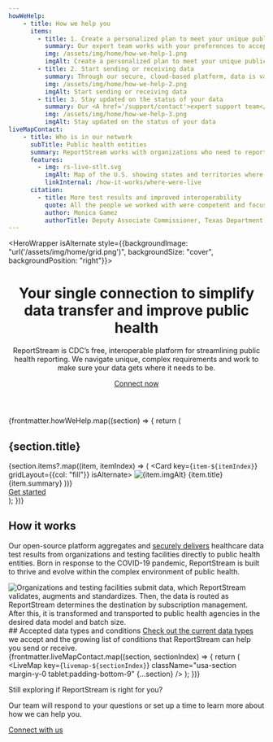 ```yaml
---
howWeHelp:
    - title: How we help you
      items:
        - title: 1. Create a personalized plan to meet your unique public health data needs
          summary: Our expert team works with your preferences to accept data in HL7, FHIR and CSV, and deliver data through multiple connection types.
          img: /assets/img/home/how-we-help-1.png
          imgAlt: Create a personalized plan to meet your unique public health data needs
        - title: 2. Start sending or receiving data
          summary: Through our secure, cloud-based platform, data is validated, routed and transformed to the correct jurisdictions in the correct formatting.
          img: /assets/img/home/how-we-help-2.png
          imgAlt: Start sending or receiving data
        - title: 3. Stay updated on the status of your data
          summary: Our <A href='/support/contact'>expert support team</A> is on call and ready to solve any problems that arise.
          img: /assets/img/home/how-we-help-3.png
          imgAlt: Stay updated on the status of your data
liveMapContact:
    - title: Who is in our network
      subTitle: Public health entities
      summary: ReportStream works with organizations who need to report data and public health entities who need to receive data.
      features:
        - img: rs-live-stlt.svg
          imgAlt: Map of the U.S. showing states and territories where ReportStream is currently live
          linkInternal: /how-it-works/where-were-live
      citation:
        - title: More test results and improved interoperability
          quote: All the people we worked with were competent and focused. I will commend the team as to how they have continued to onboard facilities and get those lab results to us timely.  Without it, we wouldn’t have received those reports at all; or, we would have had numerous pages of faxes. This initiative really improved our interoperability.
          author: Monica Gamez
          authorTitle: Deputy Associate Commissioner, Texas Department of State Health Services
---
```


<HeroWrapper isAlternate style={{backgroundImage: "url('/assets/img/home/grid.png')", backgroundSize: "cover", backgroundPosition: "right"}}>
    <header className="usa-section usa-prose grid-container">
        <h1>Your single connection to simplify data transfer and improve public health</h1>
        <p className="rs-subtitle">
            ReportStream is CDC’s free, interoperable platform for streamlining public health reporting.
            We navigate unique, complex requirements and work to make sure your data gets where it needs to be.
        </p>
        <div className="grid-row margin-top-8 margin-bottom-2">
            <A href="https://app.smartsheetgov.com/b/form/48f580abb9b440549b1a9cf996ba6957" className="usa-button usa-button--big">Connect now</A>
        </div>
    </header>
</HeroWrapper>
<HeroWrapper>
    <div className="grid-container">
        {frontmatter.howWeHelp.map((section) => {
            return (
                <section className="usa-section">
                    <h2
                        data-testid="heading"
                        className="font-sans-xl margin-top-0"
                    >
                        {section.title}
                    </h2>
                    <CardGroup>
                        {section.items?.map((item, itemIndex) => (
                            <Card key={`item-${itemIndex}`} gridLayout={{col: "fill"}} isAlternate>
                                <CardMedia>
                                    <img src={item.img} alt={item.imgAlt} />
                                </CardMedia>
                                <CardHeader typeof="div">
                                    {item.title}
                                </CardHeader>
                                <CardBody>
                                    {item.summary}
                                </CardBody>
                            </Card>
                        ))}
                    </CardGroup>
                    <div className="grid-row flex-justify-center margin-bottom-2">
                        <A href={site.forms.connectWithRS.url} className="usa-button usa-button--big">Get started</A>
                    </div>
                </section>
            );
        })}
    </div>
</HeroWrapper>
<HeroWrapper className="bg-blue-5">
    <div className="grid-container">
        <section className="usa-section padding-bottom-0">
            <h2 className="font-sans-xl margin-top-0">How it works</h2>
            <p className="usa-intro margin-top-4">Our open-source platform aggregates and [securely delivers](/resources/security-practices) healthcare data test results from organizations and testing facilities directly to public health entities. Born in response to the COVID-19 pandemic, ReportStream is built to thrive and evolve within the complex environment of public health.</p>
            <img
                className="margin-y-8"
                src="/assets/img/ReportStreamDiagram_2023.png"
                alt="Organizations and testing facilities submit data, which ReportStream validates, augments and standardizes. Then, the data is routed as ReportStream determines the destination by subscription management. After this, it is transformed and transported to public health agencies in the desired data model and batch size."
            />
            ## Accepted data types and conditions
            [Check out the current data types](/getting-started) we accept and the growing list of conditions that ReportStream can help you send or receive.
        </section>
    </div>
</HeroWrapper>
<HeroWrapper className="grid-container">
    {frontmatter.liveMapContact.map((section, sectionIndex) => {
        return (
            <LiveMap key={`livemap-${sectionIndex}`} className="usa-section margin-y-0 tablet:padding-bottom-9" {...section} />
        );
    })}
</HeroWrapper>
<HeroWrapper className="bg-blue-5">
    <section className="grid-container grid-row usa-section usa-prose flex-justify-center">
        <p className="font-sans-xl text-bold margin-top-0">Still exploring if ReportStream is right for you?</p>
        <p className="font-sans-lg">Our team will respond to your questions or set up a time to learn more about how we can help you.</p>
        <A href={site.forms.connectWithRS.url} className="usa-button">Connect with us</A>
    </section>
</HeroWrapper>